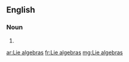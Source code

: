 ==English==

===Noun===
{{head|en}}

# {{plural of|Lie algebra}}

[[ar:Lie algebras]]
[[fr:Lie algebras]]
[[mg:Lie algebras]]
